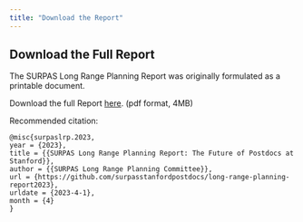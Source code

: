 ```yaml
---
title: "Download the Report"
---
```


## Download the Full Report

The SURPAS Long Range Planning Report was originally formulated as a printable document. 

Download the full Report [here](data/SURPAS_LongRangePlanningReport2023_FINAL.pdf). (pdf format, 4MB)

Recommended citation:
```
@misc{surpaslrp.2023, 
year = {2023}, 
title = {{SURPAS Long Range Planning Report: The Future of Postdocs at Stanford}}, 
author = {{SURPAS Long Range Planning Committee}}, 
url = {https://github.com/surpasstanfordpostdocs/long-range-planning-report2023}, 
urldate = {2023-4-1}, 
month = {4}
}
```